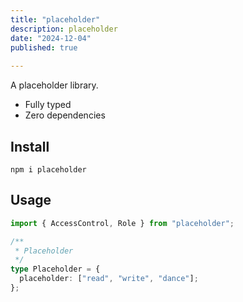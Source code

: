 ```yaml
---
title: "placeholder"
description: placeholder
date: "2024-12-04"
published: true
  
---
```

A placeholder library.

- Fully typed
- Zero dependencies
          
## Install

```sh-session
npm i placeholder
```

## Usage

```ts
import { AccessControl, Role } from "placeholder";

/**
 * Placeholder
 */
type Placeholder = {
  placeholder: ["read", "write", "dance"];
};
```